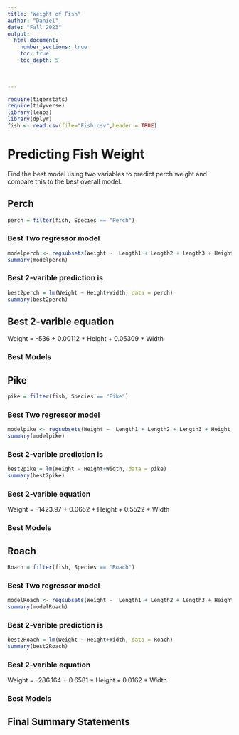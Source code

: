 ```yaml
---
title: "Weight of Fish"
author: "Daniel"
date: "Fall 2023"  
output: 
  html_document:
    number_sections: true
    toc: true
    toc_depth: 5

 
    
---
```



```r
require(tigerstats)
require(tidyverse)
library(leaps)
library(dplyr)
fish <- read.csv(file="Fish.csv",header = TRUE)
```

# Predicting Fish Weight

Find the best model using two variables to predict perch weight and compare this to the best overall model.

## Perch
```r
perch = filter(fish, Species == "Perch")
```

### Best Two regressor model

```r
modelperch <- regsubsets(Weight ~  Length1 + Length2 + Length3 + Height + Width ,data=perch, nvmax = )
summary(modelperch)
```

### Best 2-varible prediction is

```r
best2perch = lm(Weight ~ Height+Width, data = perch)
summary(best2perch)
```

## Best 2-varible equation

Weight = -536 + 0.00112 * Height + 0.05309 * Width

### Best Models



## Pike

```r
pike = filter(fish, Species == "Pike")
```

### Best Two regressor model

```r
modelpike <- regsubsets(Weight ~  Length1 + Length2 + Length3 + Height + Width ,data=pike, nvmax = )
summary(modelpike)
```

### Best 2-varible prediction is

```r
best2pike = lm(Weight ~ Height+Width, data = pike)
summary(best2pike)
```

### Best 2-varible equation

Weight = -1423.97 + 0.0652 * Height + 0.5522 * Width

### Best Models



## Roach

```r
Roach = filter(fish, Species == "Roach")
```

### Best Two regressor model

```r
modelRoach <- regsubsets(Weight ~  Length1 + Length2 + Length3 + Height + Width ,data=Roach, nvmax = )
summary(modelRoach)
```

### Best 2-varible prediction is

```r
best2Roach = lm(Weight ~ Height+Width, data = Roach)
summary(best2Roach)
```

### Best 2-varible equation

Weight = -286.164 + 0.6581 * Height + 0.0162 * Width

### Best Models

## Final Summary Statements